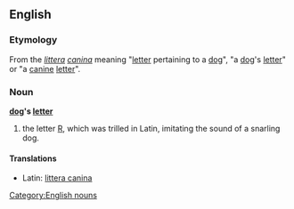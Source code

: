 ==English==

===Etymology===
From the {{etyl|la}} ''[[littera]] [[caninus|canina]]'' meaning "[[letter]] pertaining to a [[dog]]", "a [[dog]]'s [[letter]]" or "a [[canine]] [[letter]]".

===Noun===
'''[[dog]]'s [[letter]]'''

# the letter [[R]], which was trilled in Latin, imitating the sound of a snarling dog.

====Translations====
* Latin: [[littera canina]] {{f}}

[[Category:English nouns]]